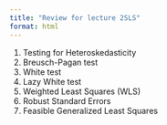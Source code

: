 ```yaml
---
title: "Review for lecture 2SLS"
format: html
---
```


1. Testing for Heteroskedasticity
2. Breusch-Pagan test
3. White test
4. Lazy White test
5. Weighted Least Squares (WLS)
6. Robust Standard Errors
7. Feasible Generalized Least Squares